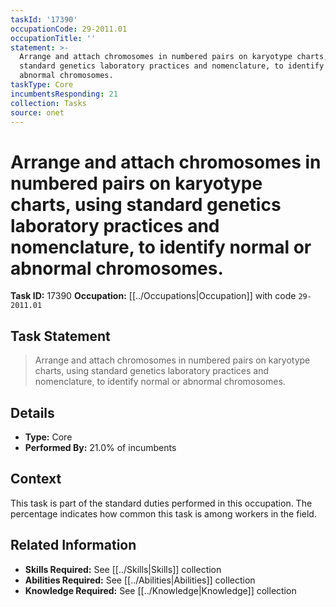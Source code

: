 ```yaml
---
taskId: '17390'
occupationCode: 29-2011.01
occupationTitle: ''
statement: >-
  Arrange and attach chromosomes in numbered pairs on karyotype charts, using
  standard genetics laboratory practices and nomenclature, to identify normal or
  abnormal chromosomes.
taskType: Core
incumbentsResponding: 21
collection: Tasks
source: onet
---
```

# Arrange and attach chromosomes in numbered pairs on karyotype charts, using standard genetics laboratory practices and nomenclature, to identify normal or abnormal chromosomes.

**Task ID:** 17390
**Occupation:** [[../Occupations|Occupation]] with code `29-2011.01`

## Task Statement

> Arrange and attach chromosomes in numbered pairs on karyotype charts, using standard genetics laboratory practices and nomenclature, to identify normal or abnormal chromosomes.

## Details

- **Type:** Core
- **Performed By:** 21.0% of incumbents

## Context

This task is part of the standard duties performed in this occupation. The percentage indicates how common this task is among workers in the field.

## Related Information

- **Skills Required:** See [[../Skills|Skills]] collection
- **Abilities Required:** See [[../Abilities|Abilities]] collection
- **Knowledge Required:** See [[../Knowledge|Knowledge]] collection
